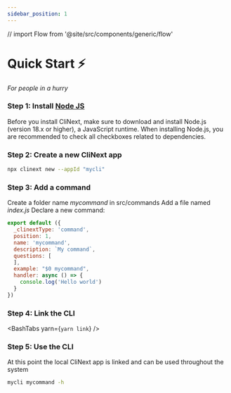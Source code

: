 ```yaml
---
sidebar_position: 1
---
```


// import Flow from '@site/src/components/generic/flow'

# Quick Start ⚡️
*For people in a hurry*

### Step 1: Install [Node JS](https://nodejs.org/en/download/)
Before you install CliNext, make sure to download and install Node.js (version 18.x or higher), a JavaScript runtime.
When installing Node.js, you are recommended to check all checkboxes related to dependencies.

### Step 2: Create a new CliNext app 

```bash
npx clinext new --appId "mycli"
```

### Step 3: Add a command
Create a folder name <i>mycommand</i> in src/commands
Add a file named <i>index.js</i>
Declare a new command:

```js
export default ({
  _clinextType: 'command',
  position: 1,
  name: 'mycommand',
  description: `My command`,
  questions: [
  ],
  example: "$0 mycommand",
  handler: async () => {
    console.log('Hello world')
  }
})
```

### Step 4: Link the CLI
<BashTabs yarn={`yarn link`} />

### Step 5: Use the CLI
At this point the local CliNext app is linked and can be used throughout the system
```bash
mycli mycommand -h
```